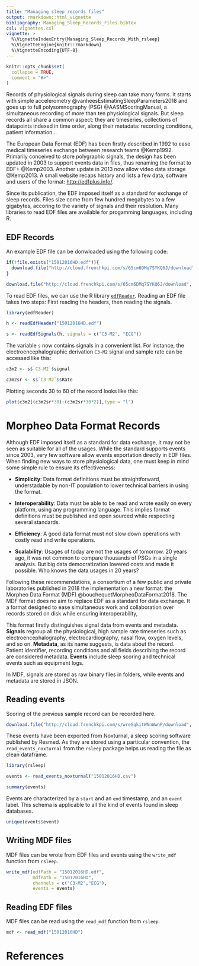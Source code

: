 ```yaml
---
title: "Managing sleep records files"
output: rmarkdown::html_vignette
bibliography: Managing_Sleep_Records_Files.bibtex
csl: vignettes.csl
vignette: >
  %\VignetteIndexEntry{Managing_Sleep_Records_With_rsleep}
  %\VignetteEngine{knitr::rmarkdown}
  %\VignetteEncoding{UTF-8}
---
```


```r
knitr::opts_chunk$set(
  collapse = TRUE,
  comment = "#>"
)
```

Records of physiological signals during sleep can take many forms. It starts with simple accelerometry @vanheesEstimatingSleepParameters2018 and goes up to full polysomnography (PSG) @AASMScoringManual, a simultaneous recording of more than ten physiological signals. But sleep records all share a common aspect: they are timeseries, collections of datapoints indexed in time order, along their metadata: recording conditions, patient information...

The European Data Format (EDF) has been firstly described in 1992 to ease medical timeseries exchange between research teams @Kemp1992. Primarily conceived to store polygraphic signals, the design has been updated in 2003 to support events data in files, thus renaming the format to EDF+ @Kemp2003. Another update in 2013 now allow video data storage @Kemp2013. A small website recaps history and lists a few data, software and users of the format: [http://edfplus.info/](http://edfplus.info/).

Since its publication, the EDF imposed itself as a standard for exchange of sleep records. Files size come from few hundred megabytes to a few gigabytes, accoring to the variety of signals and their resolution. Many libraries to read EDF files are available for progamming languages, including R.

## EDF Records

An example EDF file can be donwloaded using the following code:

```r
if(!file.exists("15012016HD.edf")){
  download.file("http://cloud.frenchkpi.com/s/65cm6DMq7SYKQ6J/download", "15012016HD.edf")
}
```

```r
download.file("http://cloud.frenchkpi.com/s/65cm6DMq7SYKQ6J/download", "15012016HD.edf")
```

To read EDF files, we can use the R library [`edfReader`](https://cran.r-project.org/web/packages/edfReader/index.html). Reading an EDF file takes two steps: First reading the headers, then reading the signals.

```r
library(edfReader)

h <- readEdfHeader("15012016HD.edf")

s <- readEdfSignals(h, signals = c("C3-M2", "ECG"))
```

The variable `s` now contains signals in a convenient list. For instance, the electroencephalographic derivation `C3-M2` signal and sample rate can be accessed like this:

```r
c3m2 <- s$`C3-M2`$signal

c3m2sr <- s$`C3-M2`$sRate
```

Plotting seconds 30 to 60 of the record looks like this:

```r
plot(c3m2[(c3m2sr*30):(c3m2sr*30*2)],type = "l")
```

# Morpheo Data Format Records

Although EDF imposed itself as a standard for data exchange, it may not be seen as suitable for all of the usages. While the standard supports events since 2003, very few software allow events exportation directly in EDF files. When finding new ways to store physiological data, one must keep in mind some simple rule to ensure its effectiveness:

  * **Simplicity**: Data format definitions must be straightforward, understadable by non-IT population to lower technical barriers in using the format.
  
  * **Interoperability**: Data must be able to be read and wrote easily on every platform, using any programming language. This implies format definitions must be published and open sourced while respecting several standards.
  
  * **Efficiency**: A good data format must not slow down operations with costly read and write operations.
  
  * **Scalability**: Usages of today are not the usages of tomorrow. 20 years ago, it was not common to compare thousands of PSGs in a single analysis. But big data democratization lowered costs and made it possible. Who knows the data usages in 20 years?

Following these recommendations, a consortium of a few public and private laboratories published in 2018 the implementation a new format: the Morpheo Data Format (MDF) @bouchequetMorpheoDataFormat2018. The MDF format does no aim to replace EDF as a standard for data exchange. It a format designed to ease simultaneous work and collaboration over records stored on disk while ensuring interoperability,

This format firstly distinguishes signal data from events and metadata. **Signals** regroup all the physiological, high sample rate timeseries such as electroencephalography, electrocardiography, nasal flow, oxygen levels, and so on. **Metadata**, as its name suggests, is data about the record. Patient identifier, recording conditions and all fields describing the record are considered metadata. **Events** include sleep scoring and technical events such as equipment logs.

In MDF, signals are stored as raw binary files in folders, while events and metadata are stored in JSON.

## Reading events

Scoring of the previous sample record can be recorded here.

```r
download.file("http://cloud.frenchkpi.com/s/wreGqkitWNnWwnP/download", "15012016HD.csv")
```

These events have been exported from Noxturnal, a sleep scoring software published by Resmed. As they are stored using a particular convention, the `read_events_noxturnal` from the `rsleep` package helps us reading the file as clean dataframe.

```r
library(rsleep)

events <- read_events_noxturnal("15012016HD.csv")

summary(events)
```

Events are characterized by a `start`  and an `end` timestamp, and an `event` label. This schema is applicable to all the kind of events found in sleep databases.

```r
unique(events$event)
```

## Writing MDF files

MDF files can be wrote from EDF files and events using the `write_mdf` function from `rsleep`.

```r
write_mdf(edfPath = "15012016HD.edf",
          mdfPath = "15012016HD",
          channels = c("C3-M2","ECG"),
          events = events)
```


## Reading EDF files

MDF files can be read using the `read_mdf` function from `rsleep`.

```r
mdf <- read_mdf("15012016HD")
```

# References
